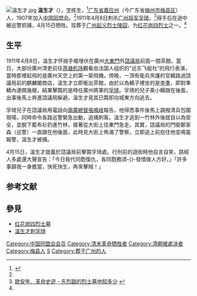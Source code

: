 [[File:溫生才.jpg|thumb]]
'''温生才'''（{{bd|1870年||1911年|4月15日}}），[[表字|字]]练生，<ref name=gzylw-wsc>{{Cite web |url=http://www.gzhero.org/show.php?contentid=1638 |title=广州英烈网．温生才 |accessdate=2009-11-04 |archiveurl=https://web.archive.org/web/20140508083352/http://www.gzhero.org/show.php?contentid=1638 |archivedate=2014-05-08 }}</ref>[[广东省|广东省]][[嘉应州|嘉应州]]（今广东省[[梅州市|梅州市]][[梅县区|梅县区]]）人，1907年加入[[中国同盟会|中国同盟会]]。<ref name=gzylw-wsc />1911年4月8日刺杀[[广州将军|广州将军]][[孚琦|孚琦]]，<ref name=oan>[http://gzdm.gzmz.gov.cn/content.aspx?Idx=10 欧安年．革命史迹 - 先烈路的烈士墓地知多少] {{webarchive|url=https://web.archive.org/web/20140508080922/http://gzdm.gzmz.gov.cn/content.aspx?Idx=10 |date=2014-05-08 }}</ref>得手后在途中被巡警抓捕，4月15日牺牲。现葬于[[广州起义烈士陵园|广州起义烈士陵园]]，为[[红花岗四烈士|红花岗四烈士]]之一。<ref name=gzylw-wsc />

==生平==
1911年4月8日，溫生才怀揣手槍埋伏在廣州[[廣州城墙|大東門]]外[[广东革命历史博物馆|諮議局]]前面一間茶館。當日，大部份廣州清吏前往[[燕塘机场|燕塘机场]]觀看由法国人组织的“远东飞艇社”的飛行表演，當時那裡起飛的是廣州天空上的第一架飛機。傍晚，一頂有衛兵夾護的官轎路過諮議局前的麒麟閣商店，溫生才立即衝出茶館，由於以為轎子裡坐的是[[李準_(清朝)|李準]]，即對準轎內連開幾槍，結果擊斃的是時任廣州將軍的[[孚琦|孚琦]]。孚琦的兒子乘小轎跟在後面，出事後馬上奔進諮議局躲避。溫生才見其已斃即向城東方向逃去。

孚琦兒子在諮議局用電話向[[兩廣總督|兩廣總督]][[張鳴岐_(1875年)|張鳴岐]]報告，他得悉事件後馬上調撥清兵包圍現場，同時命令各路巡警緊急出動，追捕刺客。溫生才逃到一竹林外後就自以為安全，並脫下藍布衫扔進竹林，接著從大街上往東門急走。其實，諮議局的門衛鄭家森（巡警）一直跟在他後面，此時見大街上佈滿了警察，立即追上前抱住他並鳴笛報警，溫生才被捕。

4月15日，溫生才就義於諮議局前擊斃孚琦處。行刑前的遊街時他自言自笑，路經人多處還大聲宣告：「今日我代同胞復仇，各同胞務須-{}-發憤做人方好。」「許多事歸我一身擔當，快死快生，再來擊賊！」

==参考文献==
{{reflist}}

== 參見 ==
* [[红花岗四烈士墓|红花岗四烈士墓]]
* [[溫生才刺孚琦|溫生才刺孚琦]]

{{DEFAULTSORT:Wen}}
[[Category:中国同盟会会员|Category:中国同盟会会员]]
[[Category:清末革命牺牲者|Category:清末革命牺牲者]]
[[Category:清朝被處決者|Category:清朝被處決者]]
[[Category:梅县人|Category:梅县人]]
[[Category:温姓|S]]
[[Category:葬于广州的人|Category:葬于广州的人]]